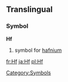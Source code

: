 ==Translingual==
===Symbol===
'''Hf'''
#{{chemistry}} symbol for [[hafnium]]
[[Category:Symbols]]

[[fr:Hf]]
[[ja:Hf]]
[[pl:Hf]]